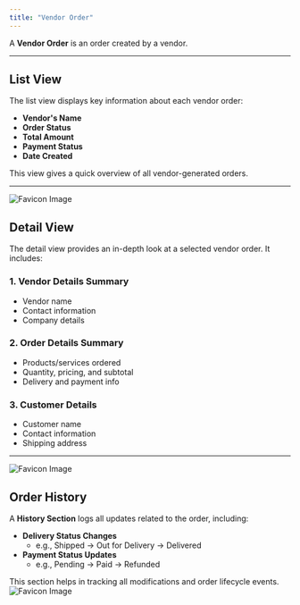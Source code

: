 ```yaml
---
title: "Vendor Order"
---
```


A **Vendor Order** is an order created by a vendor.

---

## List View

The list view displays key information about each vendor order:

- **Vendor's Name**
- **Order Status**
- **Total Amount**
- **Payment Status**
- **Date Created**

This view gives a quick overview of all vendor-generated orders.

---

![Favicon Image](/images/vendororderlist.png)

## Detail View

The detail view provides an in-depth look at a selected vendor order. It includes:

### 1. Vendor Details Summary

- Vendor name
- Contact information
- Company details

### 2. Order Details Summary

- Products/services ordered
- Quantity, pricing, and subtotal
- Delivery and payment info

### 3. Customer Details

- Customer name
- Contact information
- Shipping address

---

![Favicon Image](/images/vendordetail.png)

## Order History

A **History Section** logs all updates related to the order, including:

- **Delivery Status Changes**
  - e.g., Shipped → Out for Delivery → Delivered
- **Payment Status Updates**
  - e.g., Pending → Paid → Refunded

This section helps in tracking all modifications and order lifecycle events.
![Favicon Image](/images/vendordetailhistory.png)
